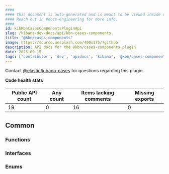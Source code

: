 ```yaml
---
####
#### This document is auto-generated and is meant to be viewed inside our experimental, new docs system.
#### Reach out in #docs-engineering for more info.
####
id: kibKbnCasesComponentsPluginApi
slug: /kibana-dev-docs/api/kbn-cases-components
title: "@kbn/cases-components"
image: https://source.unsplash.com/400x175/?github
description: API docs for the @kbn/cases-components plugin
date: 2025-09-15
tags: ['contributor', 'dev', 'apidocs', 'kibana', '@kbn/cases-components']
---
```




Contact [@elastic/kibana-cases](https://github.com/orgs/elastic/teams/kibana-cases) for questions regarding this plugin.

**Code health stats**

| Public API count  | Any count | Items lacking comments | Missing exports |
|-------------------|-----------|------------------------|-----------------|
| 19 | 0 | 16 | 0 |

## Common

### Functions
<DocDefinitionList data={kbnCasesComponentsObj.common.functions}/>

### Interfaces
<DocDefinitionList data={kbnCasesComponentsObj.common.interfaces}/>

### Enums
<DocDefinitionList data={kbnCasesComponentsObj.common.enums}/>

